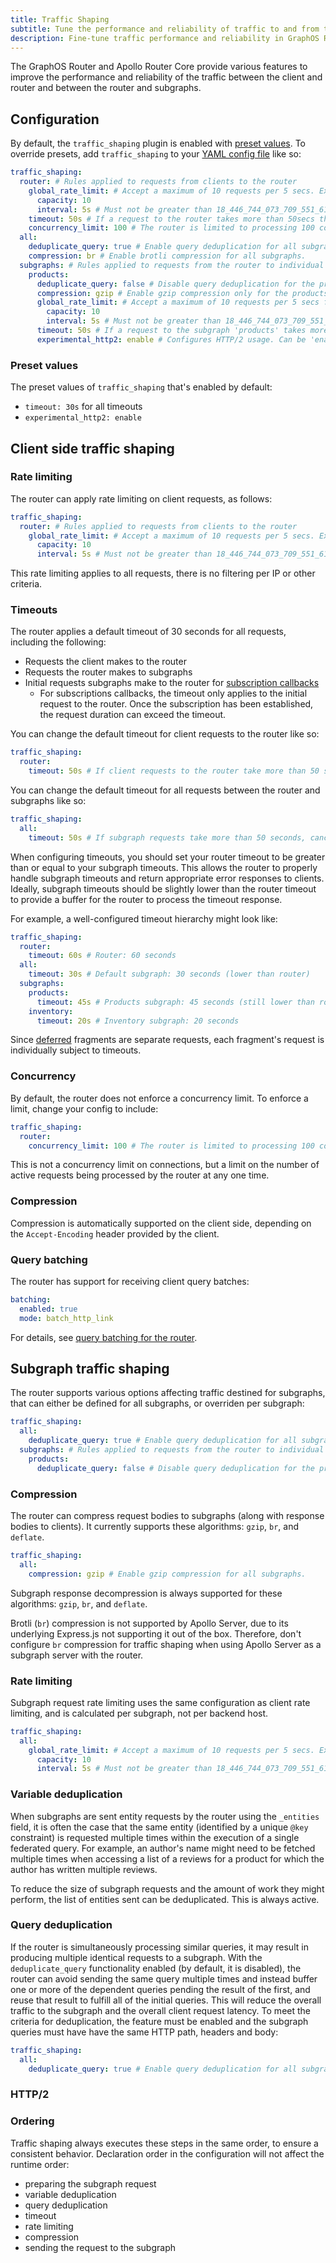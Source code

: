 ```yaml
---
title: Traffic Shaping
subtitle: Tune the performance and reliability of traffic to and from the router
description: Fine-tune traffic performance and reliability in GraphOS Router and Apollo Router Core with YAML configuration for client and subgraph traffic shaping. 
---
```


The GraphOS Router and Apollo Router Core provide various features to improve the performance and reliability of the traffic between the client and router and between the router and subgraphs.

## Configuration

By default, the `traffic_shaping` plugin is enabled with [preset values](#preset-values). To override presets, add `traffic_shaping` to your [YAML config file](/router/configuration/overview/#yaml-config-file) like so:

```yaml title="router.yaml"
traffic_shaping:
  router: # Rules applied to requests from clients to the router
    global_rate_limit: # Accept a maximum of 10 requests per 5 secs. Excess requests must be rejected.
      capacity: 10
      interval: 5s # Must not be greater than 18_446_744_073_709_551_615 milliseconds and not less than 0 milliseconds
    timeout: 50s # If a request to the router takes more than 50secs then cancel the request (30 sec by default)
    concurrency_limit: 100 # The router is limited to processing 100 concurrent requests. Excess requests must be rejected.
  all:
    deduplicate_query: true # Enable query deduplication for all subgraphs.
    compression: br # Enable brotli compression for all subgraphs.
  subgraphs: # Rules applied to requests from the router to individual subgraphs
    products:
      deduplicate_query: false # Disable query deduplication for the products subgraph.
      compression: gzip # Enable gzip compression only for the products subgraph.
      global_rate_limit: # Accept a maximum of 10 requests per 5 secs from the router. Excess requests must be rejected.
        capacity: 10
        interval: 5s # Must not be greater than 18_446_744_073_709_551_615 milliseconds and not less than 0 milliseconds
      timeout: 50s # If a request to the subgraph 'products' takes more than 50secs then cancel the request (30 sec by default)
      experimental_http2: enable # Configures HTTP/2 usage. Can be 'enable' (default), 'disable' or 'http2only'
```

### Preset values

The preset values of `traffic_shaping` that's enabled by default:

- `timeout: 30s` for all timeouts
- `experimental_http2: enable`

## Client side traffic shaping

### Rate limiting

The router can apply rate limiting on client requests, as follows:

```yaml title="router.yaml"
traffic_shaping:
  router: # Rules applied to requests from clients to the router
    global_rate_limit: # Accept a maximum of 10 requests per 5 secs. Excess requests must be rejected.
      capacity: 10
      interval: 5s # Must not be greater than 18_446_744_073_709_551_615 milliseconds and not less than 0 milliseconds
```

This rate limiting applies to all requests, there is no filtering per IP or other criteria.

### Timeouts

The router applies a default timeout of 30 seconds for all requests, including the following:

- Requests the client makes to the router
- Requests the router makes to subgraphs
- Initial requests subgraphs make to the router for [subscription callbacks](https://www.apollographql.com/docs/react/data/subscriptions/#http)
  - For subscriptions callbacks, the timeout only applies to the initial request to the router. Once the subscription has been established, the request duration can exceed the timeout.

You can change the default timeout for client requests to the router like so:

```yaml title="router.yaml"
traffic_shaping:
  router:
    timeout: 50s # If client requests to the router take more than 50 seconds, cancel the request (30 seconds by default)
```

You can change the default timeout for all requests between the router and subgraphs like so:

```yaml title="router.yaml"
traffic_shaping:
  all:
    timeout: 50s # If subgraph requests take more than 50 seconds, cancel the request (30 seconds by default)
```

When configuring timeouts, you should set your router timeout to be greater than or equal to your subgraph timeouts. This allows the router to properly handle subgraph timeouts and return appropriate error responses to clients. Ideally, subgraph timeouts should be slightly lower than the router timeout to provide a buffer for the router to process the timeout response.

For example, a well-configured timeout hierarchy might look like:

```yaml title="router.yaml"
traffic_shaping:
  router:
    timeout: 60s # Router: 60 seconds
  all:
    timeout: 30s # Default subgraph: 30 seconds (lower than router)
  subgraphs:
    products:
      timeout: 45s # Products subgraph: 45 seconds (still lower than router)
    inventory:
      timeout: 20s # Inventory subgraph: 20 seconds
```

<Note>

Since [deferred](/router/executing-operations/defer-support/#what-is-defer) fragments are separate requests, each fragment's request is individually subject to timeouts.

</Note>

### Concurrency

By default, the router does not enforce a concurrency limit. To enforce a limit, change your config to include:

```yaml title="router.yaml"
traffic_shaping:
  router:
    concurrency_limit: 100 # The router is limited to processing 100 concurrent requests. Excess requests must be rejected.
```

<Note>

This is not a concurrency limit on connections, but a limit on the number of active requests being processed by the router at any one time.

</Note>

### Compression

Compression is automatically supported on the client side, depending on the `Accept-Encoding` header provided by the client.

### Query batching

The router has support for receiving client query batches:

```yaml title="router.yaml"
batching:
  enabled: true
  mode: batch_http_link
```

For details, see [query batching for the router](/router/executing-operations/query-batching).

## Subgraph traffic shaping

The router supports various options affecting traffic destined for subgraphs, that can either be defined for all subgraphs, or overriden per subgraph:

```yaml title="router.yaml"
traffic_shaping:
  all:
    deduplicate_query: true # Enable query deduplication for all subgraphs.
  subgraphs: # Rules applied to requests from the router to individual subgraphs
    products:
      deduplicate_query: false # Disable query deduplication for the products subgraph.
```

### Compression

The router can compress request bodies to subgraphs (along with response bodies to clients).
It currently supports these algorithms: `gzip`, `br`, and `deflate`.

```yaml title="router.yaml"
traffic_shaping:
  all:
    compression: gzip # Enable gzip compression for all subgraphs.
```

Subgraph response decompression is always supported for these algorithms: `gzip`, `br`, and `deflate`.

<Note>

Brotli (`br`) compression is not supported by Apollo Server, due to its underlying Express.js not supporting it out of the box. Therefore, don't configure `br` compression for traffic shaping when using Apollo Server as a subgraph server with the router. 

</Note>

### Rate limiting

Subgraph request rate limiting uses the same configuration as client rate limiting, and is calculated per subgraph, not per backend host.

```yaml title="router.yaml"
traffic_shaping:
  all:
    global_rate_limit: # Accept a maximum of 10 requests per 5 secs. Excess requests must be rejected.
      capacity: 10
      interval: 5s # Must not be greater than 18_446_744_073_709_551_615 milliseconds and not less than 0 milliseconds
```

### Variable deduplication

When subgraphs are sent entity requests by the router using the `_entities` field, it is often the case that the same entity (identified by a unique `@key` constraint) is requested multiple times within the execution of a single federated query.  For example, an author's name might need to be fetched multiple times when accessing a list of a reviews for a product for which the author has written multiple reviews.

To reduce the size of subgraph requests and the amount of work they might perform, the list of entities sent can be deduplicated. This is always active.

### Query deduplication

If the router is simultaneously processing similar queries, it may result in producing multiple identical requests to a subgraph.  With the `deduplicate_query` functionality enabled (by default, it is disabled), the router can avoid sending the same query multiple times and instead buffer one or more of the dependent queries pending the result of the first, and reuse that result to fulfill all of the initial queries.  This will reduce the overall traffic to the subgraph and the overall client request latency.  To meet the criteria for deduplication, the feature must be enabled and the subgraph queries must have have the same HTTP path, headers and body:

```yaml title="router.yaml"
traffic_shaping:
  all:
    deduplicate_query: true # Enable query deduplication for all subgraphs.
```

### HTTP/2

<HttpConnection type="subgraph" />

### Ordering

Traffic shaping always executes these steps in the same order, to ensure a consistent behavior. Declaration order in the configuration will not affect the runtime order:

- preparing the subgraph request
- variable deduplication
- query deduplication
- timeout
- rate limiting
- compression
- sending the request to the subgraph
